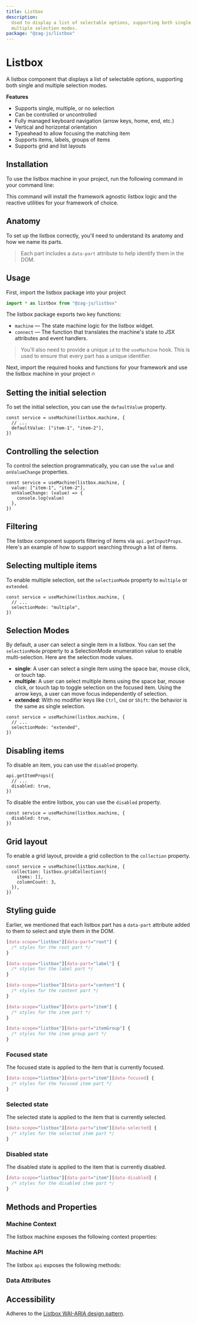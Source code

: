 ```yaml
---
title: Listbox
description:
  Used to display a list of selectable options, supporting both single and
  multiple selection modes.
package: "@zag-js/listbox"
---
```


# Listbox

A listbox component that displays a list of selectable options, supporting both
single and multiple selection modes.

<Resources pkg="@zag-js/listbox" />

<Showcase id="Listbox" />

**Features**

- Supports single, multiple, or no selection
- Can be controlled or uncontrolled
- Fully managed keyboard navigation (arrow keys, home, end, etc.)
- Vertical and horizontal orientation
- Typeahead to allow focusing the matching item
- Supports items, labels, groups of items
- Supports grid and list layouts

## Installation

To use the listbox machine in your project, run the following command in your
command line:

<CodeSnippet id="listbox/installation.mdx" />

This command will install the framework agnostic listbox logic and the reactive
utilities for your framework of choice.

## Anatomy

To set up the listbox correctly, you'll need to understand its anatomy and how
we name its parts.

> Each part includes a `data-part` attribute to help identify them in the DOM.

<Anatomy id="listbox" />

## Usage

First, import the listbox package into your project

```jsx
import * as listbox from "@zag-js/listbox"
```

The listbox package exports two key functions:

- `machine` — The state machine logic for the listbox widget.
- `connect` — The function that translates the machine's state to JSX attributes
  and event handlers.

> You'll also need to provide a unique `id` to the `useMachine` hook. This is
> used to ensure that every part has a unique identifier.

Next, import the required hooks and functions for your framework and use the
listbox machine in your project 🔥

<CodeSnippet id="listbox/usage.mdx" />

## Setting the initial selection

To set the initial selection, you can use the `defaultValue` property.

```tsx
const service = useMachine(listbox.machine, {
  // ...
  defaultValue: ["item-1", "item-2"],
})
```

## Controlling the selection

To control the selection programmatically, you can use the `value` and
`onValueChange` properties.

```tsx
const service = useMachine(listbox.machine, {
  value: ["item-1", "item-2"],
  onValueChange: (value) => {
    console.log(value)
  },
})
```

## Filtering

The listbox component supports filtering of items via `api.getInputProps`.
Here's an example of how to support searching through a list of items.

<CodeSnippet id="listbox/filtering.mdx" />

## Selecting multiple items

To enable multiple selection, set the `selectionMode` property to `multiple` or
`extended`.

```tsx
const service = useMachine(listbox.machine, {
  // ...
  selectionMode: "multiple",
})
```

## Selection Modes

By default, a user can select a single item in a listbox. You can set the
`selectionMode` property to a SelectionMode enumeration value to enable
multi-selection. Here are the selection mode values.

- **single**: A user can select a single item using the space bar, mouse click,
  or touch tap.
- **multiple**: A user can select multiple items using the space bar, mouse
  click, or touch tap to toggle selection on the focused item. Using the arrow
  keys, a user can move focus independently of selection.
- **extended**: With no modifier keys like `Ctrl`, `Cmd` or `Shift`: the
  behavior is the same as single selection.

```tsx
const service = useMachine(listbox.machine, {
  // ...
  selectionMode: "extended",
})
```

## Disabling items

To disable an item, you can use the `disabled` property.

```tsx
api.getItemProps({
  // ...
  disabled: true,
})
```

To disable the entire listbox, you can use the `disabled` property.

```tsx
const service = useMachine(listbox.machine, {
  disabled: true,
})
```

## Grid layout

To enable a grid layout, provide a grid collection to the `collection` property.

```tsx
const service = useMachine(listbox.machine, {
  collection: listbox.gridCollection({
    items: [],
    columnCount: 3,
  }),
})
```

<CodeSnippet id="listbox/grid-usage.mdx" />

## Styling guide

Earlier, we mentioned that each listbox part has a `data-part` attribute added
to them to select and style them in the DOM.

```css
[data-scope="listbox"][data-part="root"] {
  /* styles for the root part */
}

[data-scope="listbox"][data-part="label"] {
  /* styles for the label part */
}

[data-scope="listbox"][data-part="content"] {
  /* styles for the content part */
}

[data-scope="listbox"][data-part="item"] {
  /* styles for the item part */
}

[data-scope="listbox"][data-part="itemGroup"] {
  /* styles for the item group part */
}
```

### Focused state

The focused state is applied to the item that is currently focused.

```css
[data-scope="listbox"][data-part="item"][data-focused] {
  /* styles for the focused item part */
}
```

### Selected state

The selected state is applied to the item that is currently selected.

```css
[data-scope="listbox"][data-part="item"][data-selected] {
  /* styles for the selected item part */
}
```

### Disabled state

The disabled state is applied to the item that is currently disabled.

```css
[data-scope="listbox"][data-part="item"][data-disabled] {
  /* styles for the disabled item part */
}
```

## Methods and Properties

### Machine Context

The listbox machine exposes the following context properties:

<ContextTable name="listbox" />

### Machine API

The listbox `api` exposes the following methods:

<ApiTable name="listbox" />

### Data Attributes

<DataAttrTable name="listbox" />

## Accessibility

Adheres to the
[Listbox WAI-ARIA design pattern](https://www.w3.org/WAI/ARIA/apg/patterns/listbox/).
